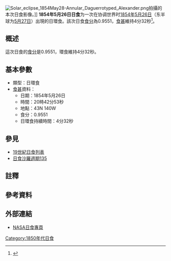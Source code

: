 {{Infobox Solar eclipse
| Year        = 1854
| Month       = 5
| Day         = 26
| Type        = 日環食
| Image       = SE1854May26A.png
| Image size  = 200px
| Image intro = 1854年5月26日日環食路徑圖
  <!--   日食資料   -->
| Gamma       = 0.3918
| Mag         = 0.9551
| Saros       = [[日食沙羅週期135|135]]
| Saros total = 
| Saros seq   = 
  <!--     食甚     -->
| Duration    = 4分32秒
| Location    = 
| Coords      = 
| Width       = 178公里
  <!--   開始時間   -->
| Partial     = 
| Start type  = 
| Centre      = 
| Greatest    = 20:42:53
  <!--     倒數     -->
| hour        = 20
| minute      = 42
| second      = 53
| Duration_s  = 
}}
[[File:Solar_eclipse_1854May28-Annular_Daguerrotyped_Alexander.png|thumb]]拍攝的本次日食影像。]]
'''1854年5月26日日食'''为一次在协调世界时[[1854年|1854年]][[5月26日|5月26日]]（东半球为[[5月27日|5月27日]]）出現的日環食。該次日食[[食分|食分]]為0.9551，[[食甚|食甚]]維持4分32秒<ref name="nasa_catalog_list">{{cite web |url=http://eclipse.gsfc.nasa.gov/SEcat5/SE1801-1900.html |title=Catalog of Solar Eclipses: 1801 to 1900 |language=en |publisher=[[NASA|NASA]] |accessdate=2009-07-26 |archiveurl=https://web.archive.org/web/20150112204733/http://eclipse.gsfc.nasa.gov/SEcat5/SE1801-1900.html |archivedate=2015-01-12 |deadurl=no }}</ref>。

== 概述 ==
這次日食的[[食分|食分]]是0.9551，環食維持4分32秒。

== 基本參數 ==
{{NoteUTC}}
* 類型：日環食
*[[食甚|食甚]]資料：
** 日期：1854年5月26日
** 時間：20時42分53秒 
** 地點：43N 140W
** 食分：0.9551
** 日環食持續時間：4分32秒

== 參見 ==
{{日食主題}}
* [[19世紀日食列表|19世紀日食列表]]
* [[日食沙羅週期135|日食沙羅週期135]]

== 註釋 ==
{{NoteFoot}}

== 參考資料 ==
{{reflist}}

== 外部連結 ==
* [http://eclipse.gsfc.nasa.gov/solar.html NASA日食專頁]{{Wayback|url=http://eclipse.gsfc.nasa.gov/solar.html |date=20190108200537 }}{{en icon}}

{{日食}}

[[Category:1850年代日食|Category:1850年代日食]]


{{Eclipse-stub}}